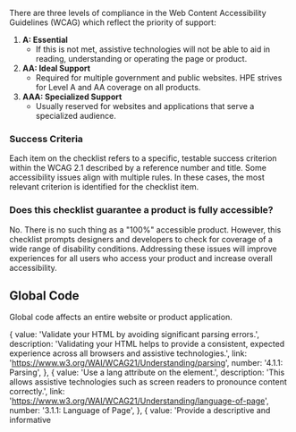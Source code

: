 
There are three levels of compliance in the Web Content Accessibility Guidelines (WCAG) which reflect the priority of support:

1. **A: Essential**
   - If this is not met, assistive technologies will not be able to aid in reading, understanding or operating the page or product.
2. **AA: Ideal Support**
   - Required for multiple government and public websites. HPE strives for Level A and AA coverage on all products.
3. **AAA: Specialized Support**
   - Usually reserved for websites and applications that serve a specialized audience.

### Success Criteria

Each item on the checklist refers to a specific, testable success criterion within the WCAG 2.1 described by a reference number and title. Some accessibility issues align with multiple rules. In these cases, the most relevant criterion is identified for the checklist item.

### Does this checklist guarantee a product is fully accessible?

No. There is no such thing as a "100%" accessible product. However, this checklist prompts designers and developers to check for coverage of a wide range of disability conditions. Addressing these issues will improve experiences for all users who access your product and increase overall accessibility.

## Global Code

Global code affects an entire website or product application.

  {
    value: 'Validate your HTML by avoiding significant parsing errors.',
    description:
      'Validating your HTML helps to provide a consistent, expected experience across all browsers and assistive technologies.',
    link: 'https://www.w3.org/WAI/WCAG21/Understanding/parsing',
    number: '4.1.1: Parsing',
  },
  {
    value: 'Use a lang attribute on the <html> element.',
    description:
      'This allows assistive technologies such as screen readers to pronounce content correctly.',
    link: 'https://www.w3.org/WAI/WCAG21/Understanding/language-of-page',
    number: '3.1.1: Language of Page',
  },
  {
    value:
      'Provide a descriptive and informative <title> element for each page.',
    description:
      "The <title> element, found in the document's head element, is most often the first information announced by assistive technologies. A specific and helpful <title> element will help users find content and orient themselves within it to begin navigating on the page.",
    link: 'https://www.w3.org/WAI/WCAG21/Understanding/page-titled',
    number: '2.4.2: Page Title',
  },
  {
    value: 'Ensure that viewport zoom is not disabled.',
    description:
      'Visually rendered text, including text-based controls, should be scalable by the user, so that they can best see and read content.',
    link: 'https://www.w3.org/WAI/WCAG21/Understanding/resize-text',
    number: '1.4.4: Resize Text',
  },
  {
    value:
      'Use landmark elements to help identify significant content regions of a page.',
    description:
      "Landmark regions help communicate the layout and important areas of a page. Identifying them correctly can help users quickly access these regions. For example, use the <nav> element to wrap a page's navigation and the <main> element for the page's primary content.",
    link: 'https://www.w3.org/WAI/WCAG21/Understanding/name-role-value',
    number: '4.1.2: Name, Role, Value',
  },
  {
    value: 'Ensure content can be navigated in a linear flow.',
    description:
      'When users navigate sequentially through content, they should encounter information in an order that is consistent with the meaning of the page. Remove tabindex attribute values that are not either 0 or -1. Elements that are inherently focusable, such as links or button elements, do not require a tabindex. Elements that are not inherently focusable should not have a tabindex.',
    link: 'https://www.w3.org/WAI/WCAG21/Understanding/focus-order',
    number: '2.4.3: Focus Order',
  },
  {
    value: 'Avoid use of the autofocus attribute.',
    description:
      'People who use assistive technologies may be confused or disoriented when focus is moved without action on their end. Using autofocus may also cause extra work for users to navigate out of the focused area and to other parts of the page.',
    link: 'https://www.w3.org/WAI/WCAG21/Understanding/focus-order',
    number: '2.4.3: Focus Order',
  },
  {
    value: 'Allow users to extend session timeouts.',
    description:
      'Users need to be given an adequate amount of time to interact with the content of a page. If web functions are time-dependent, users will be unable to perform certain actions. If you cannot remove session timeouts altogether, then allow for users to easily adjust or turn off their session before it ends.',
    link: 'https://www.w3.org/WAI/WCAG21/Understanding/timing-adjustable',
    number: '2.2.1',
  },
];

<Checklist optionsObjects={globalCodeOptionsObjects} />
